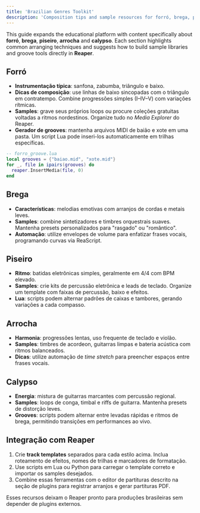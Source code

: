 ```yaml
---
title: 'Brazilian Genres Toolkit'
description: 'Composition tips and sample resources for forró, brega, piseiro, arrocha and calypso'
---
```


This guide expands the educational platform with content specifically about **forró**, **brega**, **piseiro**, **arrocha** and **calypso**. Each section highlights common arranging techniques and suggests how to build sample libraries and groove tools directly in **Reaper**.

## Forró

- **Instrumentação típica**: sanfona, zabumba, triângulo e baixo.
- **Dicas de composição**: use linhas de baixo sincopadas com o triângulo em contratempo. Combine progressões simples (I–IV–V) com variações rítmicas.
- **Samples**: grave seus próprios loops ou procure coleções gratuitas voltadas a ritmos nordestinos. Organize tudo no *Media Explorer* do Reaper.
- **Gerador de grooves**: mantenha arquivos MIDI de baião e xote em uma pasta. Um script Lua pode inseri-los automaticamente em trilhas específicas.

```lua
-- forro_groove.lua
local grooves = {"baiao.mid", "xote.mid"}
for _, file in ipairs(grooves) do
  reaper.InsertMedia(file, 0)
end
```

## Brega

- **Características**: melodias emotivas com arranjos de cordas e metais leves.
- **Samples**: combine sintetizadores e timbres orquestrais suaves. Mantenha presets personalizados para "rasgado" ou "romântico".
- **Automação**: utilize envelopes de volume para enfatizar frases vocais, programando curvas via ReaScript.

## Piseiro

- **Ritmo**: batidas eletrônicas simples, geralmente em 4/4 com BPM elevado.
- **Samples**: crie kits de percussão eletrônica e leads de teclado. Organize um template com faixas de percussão, baixo e efeitos.
- **Lua**: scripts podem alternar padrões de caixas e tambores, gerando variações a cada compasso.

## Arrocha

- **Harmonia**: progressões lentas, uso frequente de teclado e violão.
- **Samples**: timbres de acordeon, guitarras limpas e bateria acústica com ritmos balanceados.
- **Dicas**: utilize automação de *time stretch* para preencher espaços entre frases vocais.

## Calypso

- **Energia**: mistura de guitarras marcantes com percussão regional.
- **Samples**: loops de conga, timbal e riffs de guitarra. Mantenha presets de distorção leves.
- **Grooves**: scripts podem alternar entre levadas rápidas e ritmos de brega, permitindo transições em performances ao vivo.

## Integração com Reaper

1. Crie **track templates** separados para cada estilo acima. Inclua roteamento de efeitos, nomes de trilhas e marcadores de formatação.
2. Use scripts em Lua ou Python para carregar o template correto e importar os samples desejados.
3. Combine essas ferramentas com o editor de partituras descrito na seção de plugins para registrar arranjos e gerar partituras PDF.

Esses recursos deixam o Reaper pronto para produções brasileiras sem depender de plugins externos.
